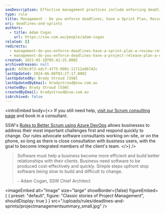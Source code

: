 ```yaml
---
seoDescription: Effective management practices include enforcing deadlines, having a Sprint Plan, and conducting regular reviews and retrospectives.
type: rule
title: Management - Do you enforce deadlines, have a Sprint Plan, Review and Retro?
uri: deadlines-and-sprints
authors:
  - title: Adam Cogan
    url: https://ssw.com.au/people/adam-cogan
related: []
redirects:
  - management-do-you-enforce-deadlines-have-a-sprint-plan-a-review-retro-and-a-mark-10
  - management-do-you-enforce-deadlines-have-a-project-release-plan-a-debrief-and-a-mark-10
created: 2021-05-10T05:42:25.000Z
archivedreason: null
guid: dd3bc973-edcf-4f75-9901-11712a9b742c
lastUpdated: 2024-06-08T03:27:17.000Z
lastUpdatedBy: Brady Stroud [SSW]
lastUpdatedByEmail: bradystroud@ssw.com.au
createdBy: Brady Stroud [SSW]
createdByEmail: bradystroud@ssw.com.au
isArchived: false
---
```


<introEmbed
  body={<>
If you still need help, [visit our Scrum consulting page](https://www.ssw.com.au/ssw/Consulting/Scrum.aspx) and book in a consultant.

SSW's [Rules to Better Scrum using Azure DevOps](/rules-to-better-scrum-using-azure-devops) allows businesses to address their most important challenges first and respond quickly to change. Our rules advocate software consultants working on-site, or on the phone, so long as there is close consultation with business users, with the goal to become integrated members of the client's team.
  </>}
/>
> Software must help a business become more efficient and build better relationships with their clients. Business need software to be produced cost-effectively and quickly. Simple steps upfront stop software being slow to build and difficult to change.
>
> \- Adam Cogan, SSW Chief Architect


<imageEmbed
  alt="Image"
  size="large"
  showBorder={false}
  figureEmbed={ {
    preset: "default",
    figure: "Classic stories of Project Management",
    shouldDisplay: true
  } }
  src="/uploads/rules/deadlines-and-sprints/projectmanagementsummary_small.jpg"
/>
